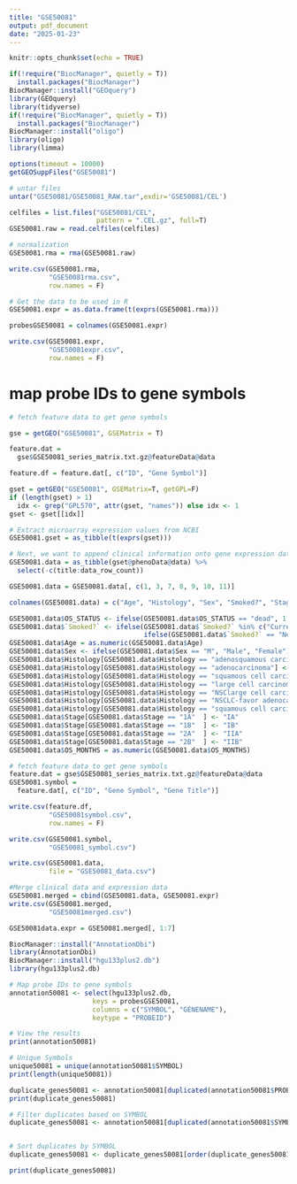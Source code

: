 ```yaml
---
title: "GSE50081"
output: pdf_document
date: "2025-01-23"
---
```


```r
knitr::opts_chunk$set(echo = TRUE)
```

```r
if(!require("BiocManager", quietly = T))
  install.packages("BiocManager")
BiocManager::install("GEOquery")
library(GEOquery)
library(tidyverse)
if(!require("BiocManager", quietly = T))
  install.packages("BiocManager")
BiocManager::install("oligo")
library(oligo)
library(limma)
```

```r
options(timeout = 10000)
getGEOSuppFiles("GSE50081")

# untar files
untar("GSE50081/GSE50081_RAW.tar",exdir='GSE50081/CEL')

celfiles = list.files("GSE50081/CEL",
                      pattern = ".CEL.gz", full=T)
GSE50081.raw = read.celfiles(celfiles)

# normalization 
GSE50081.rma = rma(GSE50081.raw)

write.csv(GSE50081.rma, 
          "GSE50081rma.csv",
          row.names = F)

# Get the data to be used in R
GSE50081.expr = as.data.frame(t(exprs(GSE50081.rma)))

probesGSE50081 = colnames(GSE50081.expr)

write.csv(GSE50081.expr, 
          "GSE50081expr.csv",
          row.names = F)

```

# map probe IDs to gene symbols
```r
# fetch feature data to get gene symbols

gse = getGEO("GSE50081", GSEMatrix = T)

feature.dat = 
  gse$GSE50081_series_matrix.txt.gz@featureData@data

feature.df = feature.dat[, c("ID", "Gene Symbol")]

gset = getGEO("GSE50081", GSEMatrix=T, getGPL=F)
if (length(gset) > 1) 
  idx <- grep("GPL570", attr(gset, "names")) else idx <- 1
gset <- gset[[idx]]

# Extract microarray expression values from NCBI
GSE50081.gset = as_tibble(t(exprs(gset)))

# Next, we want to append clinical information onto gene expression data
GSE50081.data = as_tibble(gset@phenoData@data) %>%
  select(-c(title:data_row_count))

GSE50081.data = GSE50081.data[, c(1, 3, 7, 8, 9, 10, 11)]

colnames(GSE50081.data) = c("Age", "Histology", "Sex", "Smoked?", "Stage", "OS_STATUS", "OS_MONTHS")

GSE50081.data$OS_STATUS <- ifelse(GSE50081.data$OS_STATUS == "dead", 1, 0)
GSE50081.data$`Smoked?` <- ifelse(GSE50081.data$`Smoked?` %in% c("Current", "Ex-smoker"), 1,
                                  ifelse(GSE50081.data$`Smoked?` == "Never", 0, NA))
GSE50081.data$Age = as.numeric(GSE50081.data$Age)
GSE50081.data$Sex <- ifelse(GSE50081.data$Sex == "M", "Male", "Female")
GSE50081.data$Histology[GSE50081.data$Histology == "adenosquamous carcinoma"] <- "Adenosquamous Carcinoma"
GSE50081.data$Histology[GSE50081.data$Histology == "adenocarcinoma"] <- "Adenocarcinoma"
GSE50081.data$Histology[GSE50081.data$Histology == "squamous cell carcinoma"] <- "Squamous Cell Carcinoma"
GSE50081.data$Histology[GSE50081.data$Histology == "large cell carcinoma"] <- "Large Cell Carcinoma"
GSE50081.data$Histology[GSE50081.data$Histology == "NSClarge cell carcinoma-mixed"] <- "NSClarge Cell Carcinoma-Mixed"
GSE50081.data$Histology[GSE50081.data$Histology == "NSCLC-favor adenocarcinoma" ] <- "NSCLC-Favor Adenocarcinoma" 
GSE50081.data$Histology[GSE50081.data$Histology == "squamous cell carcinoma X2"  ] <- "Squamous cell Carcinoma X2" 
GSE50081.data$Stage[GSE50081.data$Stage == "1A"  ] <- "IA"
GSE50081.data$Stage[GSE50081.data$Stage == "1B"  ] <- "IB"
GSE50081.data$Stage[GSE50081.data$Stage == "2A"  ] <- "IIA"
GSE50081.data$Stage[GSE50081.data$Stage == "2B"  ] <- "IIB"
GSE50081.data$OS_MONTHS = as.numeric(GSE50081.data$OS_MONTHS)

# fetch feature data to get gene symbols
feature.dat = gse$GSE50081_series_matrix.txt.gz@featureData@data 
GSE50081.symbol = 
  feature.dat[, c("ID", "Gene Symbol", "Gene Title")]

```

```r
write.csv(feature.df, 
          "GSE50081symbol.csv", 
          row.names = F)

write.csv(GSE50081.symbol, 
          "GSE50081_symbol.csv")

write.csv(GSE50081.data, 
          file = "GSE50081_data.csv")
```


```r
#Merge clinical data and expression data
GSE50081.merged = cbind(GSE50081.data, GSE50081.expr)
write.csv(GSE50081.merged, 
          "GSE50081merged.csv")

GSE50081data.expr = GSE50081.merged[, 1:7]
```

```r
BiocManager::install("AnnotationDbi")
library(AnnotationDbi)
BiocManager::install("hgu133plus2.db")
library(hgu133plus2.db)

# Map probe IDs to gene symbols
annotation50081 <- select(hgu133plus2.db,
                     keys = probesGSE50081,
                     columns = c("SYMBOL", "GENENAME"),
                     keytype = "PROBEID")

# View the results
print(annotation50081)

# Unique Symbols
unique50081 = unique(annotation50081$SYMBOL)
print(length(unique50081))

duplicate_genes50081 <- annotation50081[duplicated(annotation50081$PROBEID), ]
print(duplicate_genes50081)

# Filter duplicates based on SYMBOL
duplicate_genes50081 <- annotation50081[duplicated(annotation50081$SYMBOL) | duplicated(annotation50081$SYMBOL, fromLast = TRUE), ]


# Sort duplicates by SYMBOL
duplicate_genes50081 <- duplicate_genes50081[order(duplicate_genes50081$SYMBOL), ]

print(duplicate_genes50081)
```

